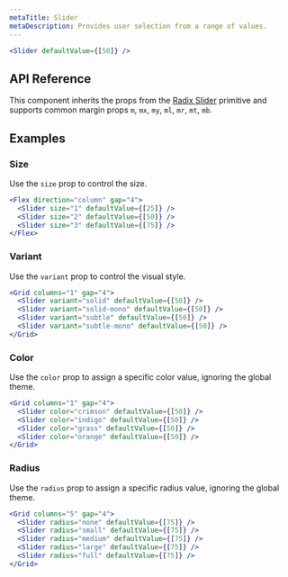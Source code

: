 ```yaml
---
metaTitle: Slider
metaDescription: Provides user selection from a range of values.
---
```


```jsx live=true
<Slider defaultValue={[50]} />
```

## API Reference

This component inherits the props from the [Radix Slider](/docs/primitives/components/slider) primitive and supports common margin props `m`, `mx`, `my`, `ml`, `mr`, `mt`, `mb`.

<ThemesPropsTable name="slider" />

## Examples

### Size

Use the `size` prop to control the size.

```jsx live=true
<Flex direction="column" gap="4">
  <Slider size="1" defaultValue={[25]} />
  <Slider size="2" defaultValue={[50]} />
  <Slider size="3" defaultValue={[75]} />
</Flex>
```

### Variant

Use the `variant` prop to control the visual style.

```jsx live=true
<Grid columns="1" gap="4">
  <Slider variant="solid" defaultValue={[50]} />
  <Slider variant="solid-mono" defaultValue={[50]} />
  <Slider variant="subtle" defaultValue={[50]} />
  <Slider variant="subtle-mono" defaultValue={[50]} />
</Grid>
```

### Color

Use the `color` prop to assign a specific color value, ignoring the global theme.

```jsx live=true
<Grid columns="1" gap="4">
  <Slider color="crimson" defaultValue={[50]} />
  <Slider color="indigo" defaultValue={[50]} />
  <Slider color="grass" defaultValue={[50]} />
  <Slider color="orange" defaultValue={[50]} />
</Grid>
```

### Radius

Use the `radius` prop to assign a specific radius value, ignoring the global theme.

```jsx live=true
<Grid columns="5" gap="4">
  <Slider radius="none" defaultValue={[75]} />
  <Slider radius="small" defaultValue={[75]} />
  <Slider radius="medium" defaultValue={[75]} />
  <Slider radius="large" defaultValue={[75]} />
  <Slider radius="full" defaultValue={[75]} />
</Grid>
```
